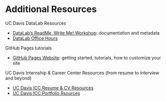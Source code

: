 # Additional Resources

UC Davis DataLab Resources

* [DataLab's ReadMe, Write Me! Workshop](https://datalab.ucdavis.edu/eventscalendar/readme-write-me/): documentation and metadata
* [DataLab Office Hours](https://datalab.ucdavis.edu/office-hours/)

GitHub Pages tutorials

* [GitHub Pages Website](https://pages.github.com/): getting started, tutorials, how to customize your site

UC Davis Internship & Career Center Resources (from resume to interview and beyond)

* [UC Davis ICC Resume & CV Resources](https://icc.ucdavis.edu/materials/resume)
* [UC Davis ICC Portfolio Rsources](https://icc.ucdavis.edu/materials/portfolios)
